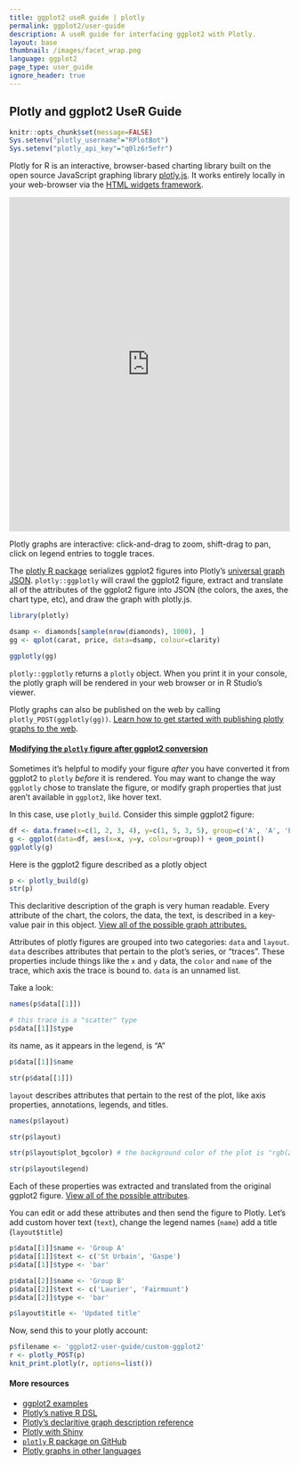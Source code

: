 ```yaml
---
title: ggplot2 useR guide | plotly
permalink: ggplot2/user-guide
description: A useR guide for interfacing ggplot2 with Plotly.
layout: base
thumbnail: /images/facet_wrap.png
language: ggplot2
page_type: user_guide
ignore_header: true
---
```


## Plotly and ggplot2 UseR Guide

```r
knitr::opts_chunk$set(message=FALSE)
Sys.setenv("plotly_username"="RPlotBot")
Sys.setenv("plotly_api_key"="q0lz6r5efr")
```

Plotly for R is an interactive, browser-based charting library built on the open source JavaScript graphing library <a href="https://plot.ly/javascript" target="_blank">plotly.js</a>. It works entirely locally in your web-browser via the <a target="_blank" href="http://www.htmlwidgets.org/">HTML widgets framework</a>.

<iframe src="https://plot.ly/~RPlotBot/1772.embed" width="100%" height="600px" style="border: none;"></iframe>

Plotly graphs are interactive: click-and-drag to zoom, shift-drag to pan, click on legend entries to toggle traces.

The [plotly R package](https://github.com/ropensci/plotly) serializes ggplot2 figures into Plotly's <a target="_blank" href="http://help.plot.ly/json-chart-schema/">universal graph JSON</a>. `plotly::ggplotly` will crawl the ggplot2 figure, extract and translate all of the attributes of the ggplot2 figure into JSON (the colors, the axes, the chart type, etc), and draw the graph with plotly.js.

```r
library(plotly)

dsamp <- diamonds[sample(nrow(diamonds), 1000), ]
gg <- qplot(carat, price, data=dsamp, colour=clarity)

ggplotly(gg)
```

`plotly::ggplotly` returns a `plotly` object. When you print it in your console, the plotly graph will be rendered in your web browser or in R Studio's viewer.

Plotly graphs can also be published on the web by calling `plotly_POST(ggplotly(gg))`. [Learn how to get started with publishing plotly graphs to the web](https://plot.ly/r/).

<h4><a name="modify-ggplot2-figure" href="#modify-ggplot2-figure">Modifying the <code>plotly</code> figure after ggplot2 conversion</a></h4>

Sometimes it's helpful to modify your figure *after* you have converted it from ggplot2 to `plotly` *before* it is rendered. You may want to change the way `ggplotly` chose to translate the figure, or modify graph properties that just aren't available in `ggplot2`, like hover text.

In this case, use `plotly_build`. Consider this simple ggplot2 figure:

```r
df <- data.frame(x=c(1, 2, 3, 4), y=c(1, 5, 3, 5), group=c('A', 'A', 'B', 'B'))
g <- ggplot(data=df, aes(x=x, y=y, colour=group)) + geom_point()
ggplotly(g)
```

Here is the ggplot2 figure described as a plotly object

```r
p <- plotly_build(g)
str(p)
```

This declaritive description of the graph is very human readable. Every attribute of the chart, the colors, the data, the text, is described in a key-value pair in this object. [View all of the possible graph attributes.](https://plot.ly/r/reference)

Attributes of plotly figures are grouped into two categories: `data` and `layout`. `data` describes attributes that pertain to the plot's series, or "traces". These properties include things like the `x` and `y` data, the `color` and `name` of the trace, which axis the trace is bound to. `data` is an unnamed list.

Take a look:

```r
names(p$data[[1]])

# this trace is a "scatter" type
p$data[[1]]$type
```

its name, as it appears in the legend, is "A"

```r
p$data[[1]]$name
```

```r
str(p$data[[1]])
```

`layout` describes attributes that pertain to the rest of the plot, like axis properties, annotations, legends, and titles.

```r
names(p$layout)

str(p$layout)

str(p$layout$plot_bgcolor) # the background color of the plot is "rgb(229,229,229)"

str(p$layout$legend)
```

Each of these properties was extracted and translated from the original ggplot2 figure. [View all of the possible attributes](https://plot.ly/r/reference).

You can edit or add these attributes and then send the figure to Plotly. Let's add custom hover text (`text`), change the legend names (`name`) add a title (`layout$title`)

```r
p$data[[1]]$name <- 'Group A'
p$data[[1]]$text <- c('St Urbain', 'Gaspe')
p$data[[1]]$type <- 'bar'

p$data[[2]]$name <- 'Group B'
p$data[[2]]$text <- c('Laurier', 'Fairmount')
p$data[[2]]$type <- 'bar'

p$layout$title <- 'Updated title'
```

Now, send this to your plotly account:

```r
p$filename <- 'ggplot2-user-guide/custom-ggplot2'
r <- plotly_POST(p)
knit_print.plotly(r, options=list())
```

#### More resources
- [ggplot2 examples](https://plot.ly/ggplot2)
- [Plotly's native R DSL](https://plot.ly/r)
- [Plotly's declaritive graph description reference](https://plot.ly/r/reference)
- [Plotly with Shiny](https://plot.ly/r/shiny-tutorial)
- [`plotly` R package on GitHub](https://github.com/ropensci/plotly)
- [Plotly graphs in other languages](https://plot.ly/api)
